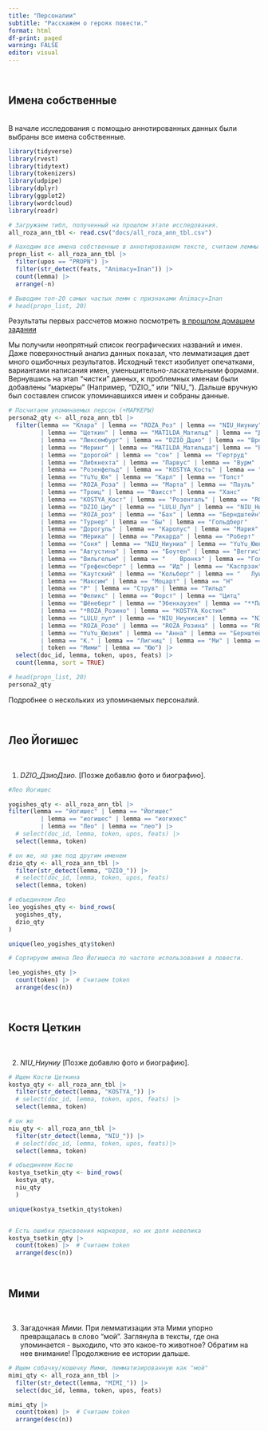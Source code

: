 ```yaml
---
title: "Персоналии"
subtitle: "Расскажем о героях повести."
format: html
df-print: paged
warning: FALSE
editor: visual
---
```


<br/>

## Имена собственные

<br/> 
В начале исследования с помощью аннотированных данных были выбраны  все имена собственные.

```r
library(tidyverse)
library(rvest)
library(tidytext)
library(tokenizers)
library(udpipe)
library(dplyr)
library(ggplot2)
library(wordcloud)
library(readr)

# Загружаем тибл, полученный на прошлом этапе исследования.
all_roza_ann_tbl <- read.csv("docs/all_roza_ann_tbl.csv")

# Находим все имена собственные в аннотированном тексте, считаем леммы
propn_list <- all_roza_ann_tbl |>
  filter(upos == "PROPN") |> 
  filter(str_detect(feats, "Animacy=Inan")) |> 
  count(lemma) |> 
  arrange(-n)

# Выводим топ-20 самых частых лемм с признаками Animacy=Inan
# head(propn_list, 20)
```

Результаты первых рассчетов можно посмотреть [в прошлом домашем задании](https://rpubs.com/AButon/1251801)

Мы получили неопрятный список географических названий и имен. Даже поверхностный анализ данных показал, что лемматизация дает много ошибочных результатов. Исходный текст изобилует опечатками, вариантами написания имен, уменьшительно-ласкательными формами. Вернувшись на этап "чистки" данных, к проблемных именам были добавлены "маркеры" (Например, "DZIO_" или "NIU_"). Дальше вручную был составлен список упоминавшихся имен и собраны данные. 

```r
# Посчитаем упоминаемых персон (+МАРКЕРЫ)
persona2_qty <- all_roza_ann_tbl |> 
  filter(lemma == "Клара" | lemma == "ROZA_Роз" | lemma == "NIU_Ниуниу" 
         | lemma == "Цеткин" | lemma == "MATILDA_Матильд" | lemma == "Дифенбах"
         | lemma == "Люксембург" | lemma == "DZIO_Дцио" | lemma == "Вронка"
         | lemma == "Меринг" | lemma == "MATILDA_Матильда"| lemma == "Бебель" 
         | lemma == "дорогой" | lemma == "сон" | lemma == "Гертруд" 
         | lemma == "Либкнехта" | lemma == "Парвус" | lemma == "Вурм"
         | lemma == "Розенфельд" | lemma == "KOSTYA_Кость" | lemma == "ROZA_Розин"
         | lemma == "YuYu_Юя" | lemma == "Карл" | lemma == "Толст"
         | lemma == "ROZA_Роза" | lemma == "Марта" | lemma == "Пауль"
         | lemma == "Троиц" | lemma == "Фаисст" | lemma == "Ханс"
         | lemma == "KOSTYA_Кост" | lemma == "Розенталь" | lemma == "ROZA_Розино"
         | lemma == "DZIO_Циу" | lemma == "LULU_Лул" | lemma == "NIU_Ниуниус" 
         | lemma == "ROZA_роз" | lemma == "Бах" | lemma == "Берндштейн"
         | lemma == "Турнер" | lemma == "Бы" | lemma == "Гольдберг" 
         | lemma == "Дорогуль" | lemma == "Каролус" | lemma == "Мария" 
         | lemma == "Мёрика" | lemma == "Рикарда" | lemma == "Роберт" 
         | lemma == "Соня" | lemma == "NIU_Ниуниа" | lemma == "YuYu_Ююк" 
         | lemma == "Августина" | lemma == "Боутен" | lemma == "Веггис" 
         | lemma == "Вильгельм" | lemma == "	Вронкэ" | lemma == "Голсуорси" 
         | lemma == "Грефенсберг" | lemma == "Ид" | lemma == "Каспрзак" 
         | lemma == "Каутский" | lemma == "Кольберг" | lemma == "	Луиза" 
         | lemma == "Максим" | lemma == "Моцарт" | lemma == "Н" 
         | lemma == "Р" | lemma == "Струв" | lemma == "Тильд" 
         | lemma == "Феликс" | lemma == "Форст" | lemma == "Цитц" 
         | lemma == "Шёнеберг" | lemma == "Эбенхаузен" | lemma == "**Парвус" 
         | lemma == "*ROZA_Розино" | lemma == "KOSTYA_Костик" 
         | lemma == "LULU_лул" | lemma == "NIU_Ниунисия" | lemma == "NIU_Ниуниуш" 
         | lemma == "ROZA_Розе" | lemma == "ROZA_Розина" | lemma == "ROZA_Розины" 
         | lemma == "YuYu_Ююзия" | lemma == "Анна" | lemma == "Бернштейн" 
         | lemma == "К." | lemma == "Лигниц" | lemma == "Ми" | lemma == "Нинуниу" 
         | token == "Мими" | lemma == "Юю") |> 
  select(doc_id, lemma, token, upos, feats) |>
  count(lemma, sort = TRUE)

# head(propn_list, 20)
persona2_qty

```


Подробнее о нескольких из упоминаемых персоналий.

<br/>

## Лео Йогишес

<br/>

1. *DZIO_ДзиоДзио.* [Позже добавлю фото и биографию].

```r
#Лео Йогишес

yogishes_qty <- all_roza_ann_tbl |> 
filter(lemma == "йогишес" | lemma == "Йогишес" 
         | lemma == "иогишес" | lemma == "иогихес"
         | lemma == "Лео" | lemma == "лео") |> 
  # select(doc_id, lemma, token, upos, feats) |> 
  select(lemma, token)

# он же, но уже под другим именем 
dzio_qty <- all_roza_ann_tbl |> 
  filter(str_detect(lemma, "DZIO_")) |> 
  # select(doc_id, lemma, token, upos, feats)
  select(lemma, token)

# объединяем Лео
leo_yogishes_qty <- bind_rows(
  yogishes_qty,
  dzio_qty
)

unique(leo_yogishes_qty$token)

# Сортируем имена Лео Йогишеса по частоте использования в повести.

leo_yogishes_qty |> 
  count(token) |>  # Считаем token
  arrange(desc(n))  

```
<br/>

## Костя Цеткин

<br/>

2. *NIU_Ниуниу* [Позже добавлю фото и биографию].

```r
# Ищем Костю Цеткина
kostya_qty <- all_roza_ann_tbl |> 
  filter(str_detect(lemma, "KOSTYA_")) |> 
  # select(doc_id, lemma, token, upos, feats) |> 
  select(lemma, token)

# он же
niu_qty <- all_roza_ann_tbl |> 
  filter(str_detect(lemma, "NIU_")) |> 
  # select(doc_id, lemma, token, upos, feats)|>
  select(lemma, token)

# объединяем Костю
kostya_tsetkin_qty <- bind_rows(
  kostya_qty,
  niu_qty
  )

unique(kostya_tsetkin_qty$token)


# Есть ошибки присвоения маркеров, но их доля невелика
kostya_tsetkin_qty |> 
  count(token) |>  # Считаем token
  arrange(desc(n))  

```
<br/>

## Мими

<br/>

3. Загадочная *Мими.* При лемматизации эта Мими упорно превращалась в слово "мой". Заглянула в тексты, где она упоминается - выходило, что это какое-то животное? Обратим на нее внимание! Продолжение ее истории дальше.

```r
# Ищем собачку/кошечку Мими, лемматизированную как "мой"
mimi_qty <- all_roza_ann_tbl |> 
  filter(str_detect(lemma, "MIMI_")) |> 
  select(doc_id, lemma, token, upos, feats)

mimi_qty |> 
  count(token) |>  # Считаем token
  arrange(desc(n)) 

```

